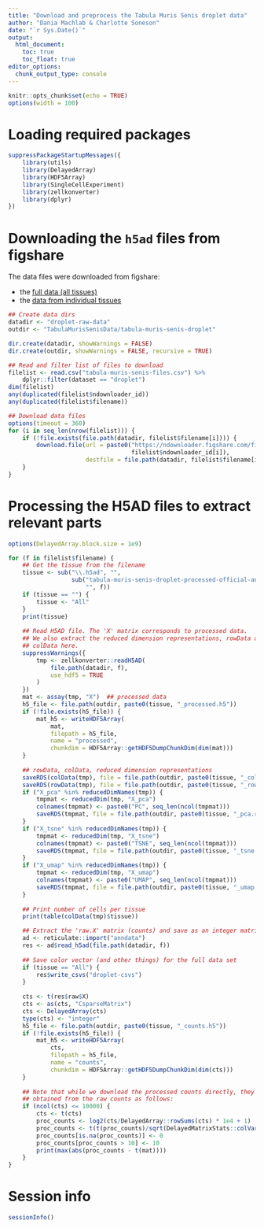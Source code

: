 ```yaml
---
title: "Download and preprocess the Tabula Muris Senis droplet data"
author: "Dania Machlab & Charlotte Soneson"
date: "`r Sys.Date()`"
output:
  html_document:
    toc: true
    toc_float: true
editor_options: 
  chunk_output_type: console
---
```


```r
knitr::opts_chunk$set(echo = TRUE)
options(width = 100)
```

# Loading required packages

```r
suppressPackageStartupMessages({
    library(utils)
    library(DelayedArray)
    library(HDF5Array)
    library(SingleCellExperiment)
    library(zellkonverter)
    library(dplyr)
})
```

# Downloading the `h5ad` files from figshare

The data files were downloaded from figshare:

* the [full data (all tissues)](https://figshare.com/articles/dataset/Processed_files_to_use_with_scanpy_/8273102?file=23938934)
* the [data from individual tissues](https://figshare.com/articles/dataset/Tabula_Muris_Senis_Data_Objects/12654728)


```r
## Create data dirs
datadir <- "droplet-raw-data"
outdir <- "TabulaMurisSenisData/tabula-muris-senis-droplet"

dir.create(datadir, showWarnings = FALSE)
dir.create(outdir, showWarnings = FALSE, recursive = TRUE)

## Read and filter list of files to download
filelist <- read.csv("tabula-muris-senis-files.csv") %>%
    dplyr::filter(dataset == "droplet")
dim(filelist)
any(duplicated(filelist$ndownloader_id))
any(duplicated(filelist$filename))
```

```r
## Download data files
options(timeout = 360)
for (i in seq_len(nrow(filelist))) {
    if (!file.exists(file.path(datadir, filelist$filename[i]))) {
        download.file(url = paste0("https://ndownloader.figshare.com/files/", 
                                   filelist$ndownloader_id[i]), 
                      destfile = file.path(datadir, filelist$filename[i]))
    }
}
```

# Processing the H5AD files to extract relevant parts

```r
options(DelayedArray.block.size = 1e9)

for (f in filelist$filename) {
    ## Get the tissue from the filename
    tissue <- sub("\\.h5ad", "", 
                  sub("tabula-muris-senis-droplet-processed-official-annotations[-]*",
                      "", f))
    if (tissue == "") {
        tissue <- "All"
    }
    print(tissue)
    
    ## Read H5AD file. The 'X' matrix corresponds to processed data.
    ## We also extract the reduced dimension representations, rowData and 
    ## colData here. 
    suppressWarnings({
        tmp <- zellkonverter::readH5AD(
            file.path(datadir, f),
            use_hdf5 = TRUE
        )
    })
    mat <- assay(tmp, "X")  ## processed data
    h5_file <- file.path(outdir, paste0(tissue, "_processed.h5"))
    if (!file.exists(h5_file)) {
        mat_h5 <- writeHDF5Array(
            mat,
            filepath = h5_file,
            name = "processed",
            chunkdim = HDF5Array::getHDF5DumpChunkDim(dim(mat)))
    }
    
    ## rowData, colData, reduced dimension representations
    saveRDS(colData(tmp), file = file.path(outdir, paste0(tissue, "_coldata.rds")))
    saveRDS(rowData(tmp), file = file.path(outdir, paste0(tissue, "_rowdata.rds")))
    if ("X_pca" %in% reducedDimNames(tmp)) {
        tmpmat <- reducedDim(tmp, "X_pca")
        colnames(tmpmat) <- paste0("PC", seq_len(ncol(tmpmat)))
        saveRDS(tmpmat, file = file.path(outdir, paste0(tissue, "_pca.rds")))
    }
    if ("X_tsne" %in% reducedDimNames(tmp)) {
        tmpmat <- reducedDim(tmp, "X_tsne")
        colnames(tmpmat) <- paste0("TSNE", seq_len(ncol(tmpmat)))
        saveRDS(tmpmat, file = file.path(outdir, paste0(tissue, "_tsne.rds")))
    }
    if ("X_umap" %in% reducedDimNames(tmp)) {
        tmpmat <- reducedDim(tmp, "X_umap")
        colnames(tmpmat) <- paste0("UMAP", seq_len(ncol(tmpmat)))
        saveRDS(tmpmat, file = file.path(outdir, paste0(tissue, "_umap.rds")))
    }
    
    ## Print number of cells per tissue
    print(table(colData(tmp)$tissue))

    ## Extract the 'raw.X' matrix (counts) and save as an integer matrix
    ad <- reticulate::import("anndata")
    res <- ad$read_h5ad(file.path(datadir, f))
    
    ## Save color vector (and other things) for the full data set
    if (tissue == "All") {
        res$write_csvs("droplet-csvs")
    }
    
    cts <- t(res$raw$X)
    cts <- as(cts, "CsparseMatrix")
    cts <- DelayedArray(cts)
    type(cts) <- "integer"
    h5_file <- file.path(outdir, paste0(tissue, "_counts.h5"))
    if (!file.exists(h5_file)) {
        mat_h5 <- writeHDF5Array(
            cts,
            filepath = h5_file,
            name = "counts",
            chunkdim = HDF5Array::getHDF5DumpChunkDim(dim(cts)))
    }
    
    ## Note that while we download the processed counts directly, they can also be 
    ## obtained from the raw counts as follows:
    if (ncol(cts) <= 10000) {
        cts <- t(cts)
        proc_counts <- log2(cts/DelayedArray::rowSums(cts) * 1e4 + 1)
        proc_counts <- t(t(proc_counts)/sqrt(DelayedMatrixStats::colVars(proc_counts)))
        proc_counts[is.na(proc_counts)] <- 0
        proc_counts[proc_counts > 10] <- 10
        print(max(abs(proc_counts - t(mat))))
    }
}
```

# Session info

```r
sessionInfo()
```


